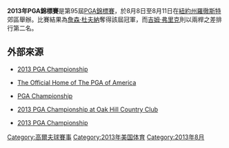 '''2013年PGA錦標賽'''是第95屆[[PGA錦標賽|PGA錦標賽]]，於8月8日至8月11日在[[紐約州|紐約州]][[羅徹斯特_(紐約州)|羅徹斯特]]{{Link-en|匹茲弗 (紐約州)|Pittsford, New York|匹茲弗}}郊區{{Link-en|橡丘鄉村俱樂部|Oak Hill Country Club}}舉辦。比賽結果為[[詹森·杜夫納|詹森·杜夫納]]奪得該屆冠軍，而[[吉姆·弗里克|吉姆·弗里克]]則以兩桿之差排行第二名。

== 外部來源 ==
* {{en}} [http://www.pga.com/pgachampionship/ 2013 PGA Championship]{{Wayback|url=http://www.pga.com/pgachampionship/ |date=20170612230911 }}
* {{en}} [http://www.pga.com/home/ The Official Home of The PGA of America]{{Wayback|url=http://www.pga.com/home/ |date=20120303133238 }}
* {{en}} [https://web.archive.org/web/20130530201708/http://www.majorschampionships.com/pga-championship.html PGA Championship]
* {{en}} [https://web.archive.org/web/20131018062327/http://www.oakhillcc.com/Default.aspx?p=DynamicModule&pageid=313266&ssid=202987&vnf=1 2013 PGA Championship at Oak Hill Country Club]
* {{en}} [http://www.democratandchronicle.com/section/pga 2013 PGA Championship] {{Wayback|url=http://www.democratandchronicle.com/section/pga |date=20130909092612 }}

{{s-start}}
{{succession box| before = [[2013年英國高爾夫球公開賽|2013年英國高爾夫球公開賽]]| title = [[四大賽|四大賽]] | years =  | after = {{Link-en|2014年美國名人賽|2014 Masters Tournament}} }}
{{s-end}}
[[Category:高爾夫球賽事|Category:高爾夫球賽事]]
[[Category:2013年美国体育|Category:2013年美国体育]]
[[Category:2013年8月|Category:2013年8月]]